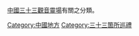 [[中國三十三觀音靈場|中國三十三觀音靈場]]有關之分類。
{{Commons_category}}

[[Category:中國地方|Category:中國地方]]
[[Category:三十三箇所巡禮|Category:三十三箇所巡禮]]